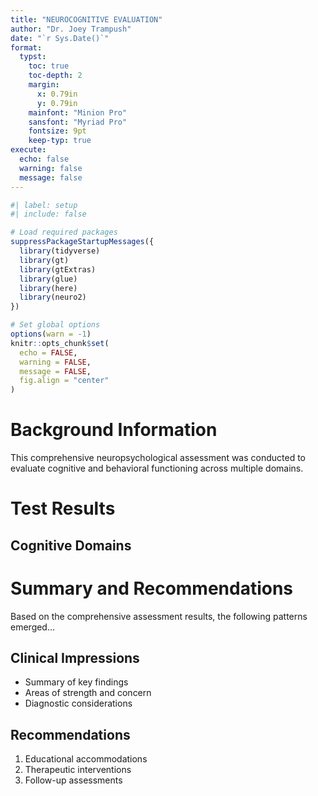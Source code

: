 ```yaml
---
title: "NEUROCOGNITIVE EVALUATION"
author: "Dr. Joey Trampush"
date: "`r Sys.Date()`"
format:
  typst:
    toc: true
    toc-depth: 2
    margin:
      x: 0.79in
      y: 0.79in
    mainfont: "Minion Pro"
    sansfont: "Myriad Pro"
    fontsize: 9pt
    keep-typ: true
execute:
  echo: false
  warning: false
  message: false
---
```


```r
#| label: setup
#| include: false

# Load required packages
suppressPackageStartupMessages({
  library(tidyverse)
  library(gt)
  library(gtExtras)
  library(glue)
  library(here)
  library(neuro2)
})

# Set global options
options(warn = -1)
knitr::opts_chunk$set(
  echo = FALSE,
  warning = FALSE,
  message = FALSE,
  fig.align = "center"
)
```

# Background Information

This comprehensive neuropsychological assessment was conducted to evaluate cognitive and behavioral functioning across multiple domains.

# Test Results

## Cognitive Domains

<!-- DOMAIN_INCLUDES -->

# Summary and Recommendations

Based on the comprehensive assessment results, the following patterns emerged...

## Clinical Impressions

- Summary of key findings
- Areas of strength and concern
- Diagnostic considerations

## Recommendations

1. Educational accommodations
2. Therapeutic interventions
3. Follow-up assessments
